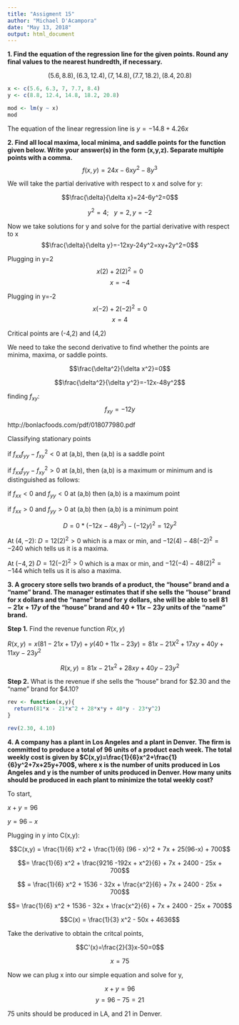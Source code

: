 ```yaml
---
title: "Assigment 15"
author: "Michael D'Acampora"
date: "May 13, 2018"
output: html_document
---
```


**1. Find the equation of the regression line for the given points.  Round any final values to the nearest hundredth, if necessary.**

$$( 5.6, 8.8 ), ( 6.3, 12.4 ), ( 7, 14.8 ), ( 7.7, 18.2 ), ( 8.4, 20.8 )$$
```r
x <- c(5.6, 6.3, 7, 7.7, 8.4)
y <- c(8.8, 12.4, 14.8, 18.2, 20.8)

mod <- lm(y ~ x)
mod
```

The equation of the linear regression line is $y = -14.8 + 4.26x$


**2. Find all local maxima, local minima, and saddle points for the function given below. Write your answer(s) in the form (x,y,z). Separate multiple points with a comma.**
$$f(x,y)=24x-6xy^2-8y^3$$

We will take the partial derivative with respect to x and solve for y:

$$\frac{\delta}{\delta x}=24-6y^2=0$$

$$y^2=4; ~~~y=2, y=-2$$

Now we take solutions for y and solve for the partial derivative with respect to x 
$$\frac{\delta}{\delta y}=-12xy-24y^2=xy+2y^2=0$$

Plugging in y=2
$$x(2)+2(2)^2=0$$
$$x=-4$$

Plugging in y=-2
$$x(-2)+2(-2)^2=0$$
$$x=4$$

Critical points are (-4,2) and (4,2)

We need to take the second derivative to find whether the points are minima, maxima, or saddle points.

$$\frac{\delta^2}{\delta x^2}=0$$


$$\frac{\delta^2}{\delta y^2}=-12x-48y^2$$

finding $f_{xy}$:
$$f_{xy}=-12y$$

http://bonlacfoods.com/pdf/018077980.pdf

Classifying stationary points

 if $f_{xx}f_{yy}-f^2_{xy} < 0$ at (a,b), then (a,b) is a saddle point

 if $f_{xx}f_{yy}-f^2_{xy} > 0$ at (a,b), then (a,b) is a maximum or minimum and is distinguished as follows:

  if $f_{xx} < 0$ and $f_{yy} < 0$ at (a,b) then (a,b) is a maximum point

  if $f_{xx} > 0$ and $f_{yy} > 0$ at (a,b) then (a,b) is a minimum point
  

$$D=0*(-12x-48y^2)-(-12y)^2=12y^2$$

At $(4, -2)$:
$D = 12(2)^2>0$ which is a max or min, and $-12(4)-48(-2)^2=-240$ which tells us it is a maxima.

At $(-4,2)$
$D = 12(-2)^2>0$ which is a max or min, and $-12(-4)-48(2)^2=-144$ which tells us it is also a maxima.

**3. A grocery store sells two brands of a product, the "house" brand and a "name" brand.  The manager estimates that if she sells the "house" brand for x dollars and the "name" brand for y dollars, she will be able to sell $81-21x+17y$ of the "house" brand and $40 + 11x - 23y$ units of the "name" brand.**

**Step 1.**
 Find the revenue function $R(x,y)$
 
 $R(x,y) = x(81-21x+17y) + y(40+11x-23y) = 81x - 21X^2 +17xy +40y+11xy - 23y^2$
 
 $$R(x,y) = 81x - 21x^2 + 28xy +40y -23y^2$$


**Step 2.**
What is the revenue if she sells the "house" brand for $2.30 and the "name" brand for \$4.10?
 
```r
rev <- function(x,y){
  return(81*x - 21*x^2 + 28*x*y + 40*y - 23*y^2)
}

rev(2.30, 4.10)
```
 

**4. A company has a plant in Los Angeles and a plant in Denver. The firm is committed to produce a total of 96 units of a product each week. The total weekly cost is given by $C(x,y)=\frac{1}{6}x^2+\frac{1}{6}y^2+7x+25y+700$, where x is the number of units produced in Los Angeles and y is the number of units produced in Denver. How many units should be produced in each plant to minimize the total weekly cost?**

To start,

$x+y=96$

$y=96-x$

Plugging in y into C(x,y):

$$C(x,y) = \frac{1}{6} x^2 + \frac{1}{6} (96 - x)^2 + 7x + 25(96-x) + 700$$

$$= \frac{1}{6} x^2 + \frac{9216 -192x + x^2}{6} + 7x + 2400 - 25x + 700$$

$$ = \frac{1}{6} x^2 + 1536 - 32x + \frac{x^2}{6} + 7x + 2400 - 25x + 700$$

$$= \frac{1}{6} x^2 + 1536 - 32x + \frac{x^2}{6} + 7x + 2400 - 25x + 700$$

$$C(x) = \frac{1}{3} x^2 - 50x + 4636$$

Take the derivative to obtain the critcal points,

$$C'(x)=\frac{2}{3}x-50=0$$

$$x=75$$

Now we can plug x into our simple equation and solve for y,

$$x+y=96$$
$$y=96-75=21$$

75 units should be produced in LA, and 21 in Denver.


